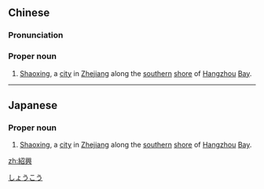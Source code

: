 {{also|绍兴}}
==Chinese==
{{zh-forms|s=绍兴}}
{{wikipedia|Shaoxing}}

===Pronunciation===
{{zh-pron
|m=Shàoxīng
|c=siu6 hing1
|mn=Siāu-heng
|cat=pn
}}

===Proper noun===
{{zh-proper noun}}

# {{lb|zh|geography}} [[Shaoxing]], a [[city]] in [[Zhejiang]] along the [[southern]] [[shore]] of [[Hangzhou]] [[bay|Bay]].

----

==Japanese==
{{ja-kanjitab|しょう|こう|yomi=o}}

===Proper noun===
{{ja-pos|proper|しょうこう}}

# {{lb|ja|geography}} [[Shaoxing]], a [[city]] in [[Zhejiang]] along the [[southern]] [[shore]] of [[Hangzhou]] [[bay|Bay]].

[[Category:ja:Cities|しょうこう]]

[[zh:紹興]]